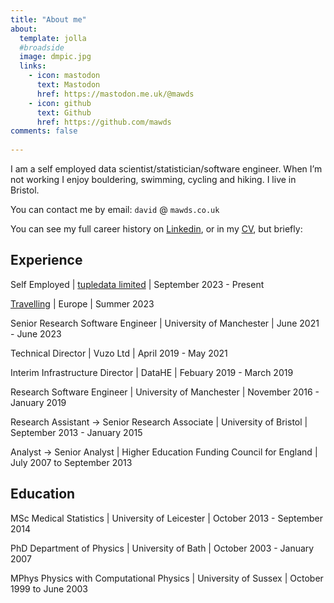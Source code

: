 ```yaml
---
title: "About me"
about:
  template: jolla
  #broadside 
  image: dmpic.jpg
  links:
    - icon: mastodon 
      text: Mastodon
      href: https://mastodon.me.uk/@mawds
    - icon: github
      text: Github
      href: https://github.com/mawds
comments: false
      
---
```


I am a self employed data scientist/statistician/software engineer. When I'm not working I enjoy bouldering, swimming, cycling and hiking.  I live in Bristol.

You can contact me by email: `david` @ `mawds.co.uk` 

You can see my full career history on [Linkedin](https://www.linkedin.com/in/david-mawdsley-7477873/), or in my [CV](DavidMawdsley_CV.pdf), but briefly:

## Experience

Self Employed | [tupledata limited](https://www.tupledata.co.uk) | September 2023 - Present

[Travelling](https://travel.maawds.co.uk) | Europe | Summer 2023

Senior Research Software Engineer | University of Manchester | June 2021 - June 2023 

Technical Director | Vuzo Ltd | April 2019 - May 2021 

Interim Infrastructure Director | DataHE | Febuary 2019 - March 2019

Research Software Engineer | University of Manchester | November 2016 - January 2019

Research Assistant -> Senior Research Associate | University of Bristol | September 2013 - January 2015

Analyst -> Senior Analyst | Higher Education Funding Council for England | July 2007 to September 2013


## Education

MSc Medical Statistics | University of Leicester | October 2013 - September 2014

PhD Department of Physics | University of Bath | October 2003 - January 2007

MPhys Physics with Computational Physics | University of Sussex | October 1999 to June 2003


